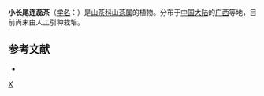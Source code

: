 {{Speciesbox 
| taxon = Camellia parvicaudata
| authority = Chang
}}

'''小长尾连蕊茶'''（[[学名|学名]]：{{lang|la|''Camellia parvicaudata''}}）是[[山茶科|山茶科]][[山茶属|山茶属]]的植物。分布于[[中国大陆|中国大陆]]的[[广西|广西]]等地，目前尚未由人工引种栽培。

== 参考文献 ==
<div class="references-small">
* {{cite web| url =http://www.bioinfo.cn/db05/KmzwSpecies.php?action=view&id=29092| title =小长尾连蕊茶| work =《中国高等植物数据库全库》| publisher =中国科学院微生物研究所| author =昆明植物研究所| accessdate =2009-02-26| deadurl =yes| archiveurl =https://web.archive.org/web/20160305045028/http://www.bioinfo.cn/db05/KmzwSpecies.php?action=view&id=29092| archivedate =2016-03-05}}
</div>
{{Taxonbar|from=Q11035173}}

[[Category:山茶属|X]]